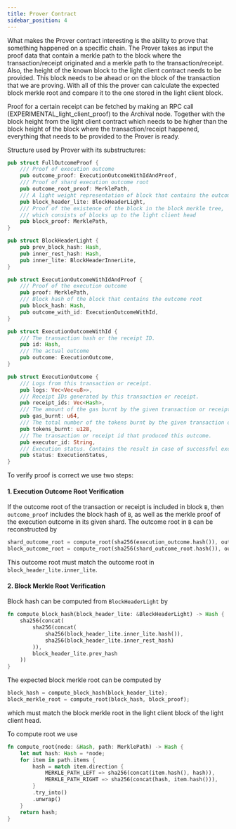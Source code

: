 ```yaml
---
title: Prover Contract
sidebar_position: 4
---
```


What makes the Prover contract interesting is the ability to prove that something happened on a specific chain. The Prover takes as input the proof data that contain a merkle path to the block where the transaction/receipt originated and a merkle path to the transaction/receipt. Also, the height of the known block to the light client contract needs to be provided. This block needs to be ahead or on the block of the transaction that we are proving. With all of this the prover can calculate the expected block merkle root and compare it to the one stored in the light client block.

Proof for a certain receipt can be fetched by making an RPC call (EXPERIMENTAL_light_client_proof) to the Archival node. Together with the block height from the light client contract which needs to be higher than the block height of the block where the transaction/receipt happened, everything that needs to be provided to the Prover is ready.

Structure used by Prover with its substructures:

```rust
pub struct FullOutcomeProof {
    /// Proof of execution outcome
    pub outcome_proof: ExecutionOutcomeWithIdAndProof,
    /// Proof of shard execution outcome root
    pub outcome_root_proof: MerklePath,
    /// A light weight representation of block that contains the outcome root
    pub block_header_lite: BlockHeaderLight,
    /// Proof of the existence of the block in the block merkle tree,
    /// which consists of blocks up to the light client head
    pub block_proof: MerklePath,
}
```

```rust
pub struct BlockHeaderLight {
    pub prev_block_hash: Hash,
    pub inner_rest_hash: Hash,
    pub inner_lite: BlockHeaderInnerLite,
}
```


```rust 
pub struct ExecutionOutcomeWithIdAndProof {
    /// Proof of the execution outcome
    pub proof: MerklePath,
    /// Block hash of the block that contains the outcome root
    pub block_hash: Hash,
    pub outcome_with_id: ExecutionOutcomeWithId,
}
```

```rust
pub struct ExecutionOutcomeWithId {
    /// The transaction hash or the receipt ID.
    pub id: Hash,
    /// The actual outcome
    pub outcome: ExecutionOutcome,
}
```

```rust
pub struct ExecutionOutcome {
    /// Logs from this transaction or receipt.
    pub logs: Vec<Vec<u8>>,
    /// Receipt IDs generated by this transaction or receipt.
    pub receipt_ids: Vec<Hash>,
    /// The amount of the gas burnt by the given transaction or receipt. 
    pub gas_burnt: u64,     
    /// The total number of the tokens burnt by the given transaction or receipt.
    pub tokens_burnt: u128, 
    /// The transaction or receipt id that produced this outcome.
    pub executor_id: String, 
    /// Execution status. Contains the result in case of successful execution.
    pub status: ExecutionStatus, 
}
```

To verify proof is correct we use two steps:

#### 1. Execution Outcome Root Verification
If the outcome root of the transaction or receipt is included in block `B`, then `outcome_proof` includes the block hash
of `B`, as well as the merkle proof of the execution outcome in its given shard. The outcome root in `B` can be
reconstructed by

```rust
shard_outcome_root = compute_root(sha256(execution_outcome.hash()), outcome_proof.proof);
block_outcome_root = compute_root(sha256(shard_outcome_root.hash()), outcome_root_proof);
```

This outcome root must match the outcome root in `block_header_lite.inner_lite`.

#### 2. Block Merkle Root Verification

Block hash can be computed from `BlockHeaderLight` by
```rust
fn compute_block_hash(block_header_lite: &BlockHeaderLight) -> Hash {
    sha256(concat(
        sha256(concat(
            sha256(block_header_lite.inner_lite.hash()),
            sha256(block_header_lite.inner_rest_hash)
        )),
        block_header_lite.prev_hash
    ))
}
```

The expected block merkle root can be computed by
```rust
block_hash = compute_block_hash(block_header_lite);
block_merkle_root = compute_root(block_hash, block_proof);
```
which must match the block merkle root in the light client block of the light client head.

To compute root we use 

```rust
fn compute_root(node: &Hash, path: MerklePath) -> Hash {
    let mut hash: Hash = *node;
    for item in path.items {
        hash = match item.direction {
            MERKLE_PATH_LEFT => sha256(concat(item.hash(), hash)),
            MERKLE_PATH_RIGHT => sha256(concat(hash, item.hash())),
        }
        .try_into()
        .unwrap()
    }
    return hash;
}
```